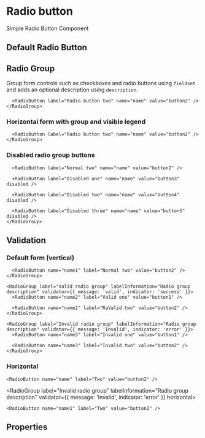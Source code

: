 


<Meta of={RadioButtonStories} />

# Radio button

Simple Radio Button Component

## Default Radio Button

<Canvas>
  <Story of={RadioButtonStories.RadioButton} />
</Canvas>

## Radio Group

Group form controls such as checkboxes and radio buttons using `fieldset` and adds an optional description using `description`.

<Canvas>
  <form>
    <RadioGroup label="Radio group" labelInformation="Radio group description">
      <RadioButton label="Radio button one" name="name" value="button1" />

      <RadioButton label="Radio button two" name="name" value="button2" />
    </RadioGroup>
  </form>
</Canvas>

### Horizontal form with group and visible legend

<Canvas>
  <form className="horizontal">
    <RadioGroup label="Radio group" labelInformation="Radio group description">
      <RadioButton label="Radio button one" name="name" value="button1" />

      <RadioButton label="Radio button two" name="name" value="button2" />
    </RadioGroup>
  </form>
</Canvas>

### Disabled radio group buttons

<Canvas>
  <form>
    <RadioGroup label="Radio group" labelInformation="Radio group description">
      <RadioButton label="Normal one" name="name" value="button1" />

      <RadioButton label="Normal two" name="name" value="button2" />

      <RadioButton label="Disabled one" name="name" value="button3" disabled />

      <RadioButton label="Disabled two" name="name" value="button4" disabled />

      <RadioButton label="Disabled three" name="name" value="button5" disabled />
    </RadioGroup>
  </form>
</Canvas>

## Validation

### Default form (vertical)

<Canvas>
  <form>
    <RadioGroup label="Radio group" labelInformation="Radio group description" validator={{ message: 'neutral', indicator: 'info' }}>
      <RadioButton name="name1" label="Normal one" value="button1" />

      <RadioButton name="name1" label="Normal two" value="button2" />
    </RadioGroup>

    <RadioGroup label="Valid radio group" labelInformation="Radio group description" validator={{ message: 'valid', indicator: 'success' }}>
      <RadioButton name="name2" label="Valid one" value="button1" />

      <RadioButton name="name2" label="RaValid two" value="button2" />
    </RadioGroup>

    <RadioGroup label="Invalid radio group" labelInformation="Radio group description" validator={{ message: 'Invalid', indicator: 'error' }}>
      <RadioButton name="name3" label="Invalid one" value="button1" />

      <RadioButton name="name3" label="Invalid two" value="button2" />
    </RadioGroup>
  </form>
</Canvas>

### Horizontal

<Canvas>
  <RadioGroup label="Valid radio group" labelInformation="Radio group description" horizontal>
    <RadioButton name="name" label="One" value="button1" />

    <RadioButton name="name" label="Two" value="button2" />
  </RadioGroup>

  <RadioGroup label="Invalid radio group" labelInformation="Radio group description" validator={{ message: 'Invalid', indicator: 'error' }} horizontal>
    <RadioButton name="name1" label="One" value="button1" />

    <RadioButton name="name1" label="Two" value="button2" />
  </RadioGroup>
</Canvas>

## Properties

<Controls />
